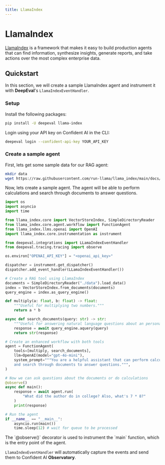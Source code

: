 ```yaml
---
title: LlamaIndex
---
```



# LlamaIndex
[LlamaIndex](https://www.llamaindex.ai/) is a framework that makes it easy to build production agents that can find information, synthesize insights, generate reports, and take actions over the most complex enterprise data.

## Quickstart
In this section, we will create a sample LlamaIndex agent and instrument it with **DeepEval**'s `LlamaIndexEventHandler`.

### Setup
Install the following packages:
```bash
pip install -U deepeval llama-index
```

Login using your API key on Confident AI in the CLI:
```bash
deepeval login --confident-api-key YOUR_API_KEY
```

### Create a sample agent
First, lets get some sample data for our RAG agent:
```bash
mkdir data
wget https://raw.githubusercontent.com/run-llama/llama_index/main/docs/docs/examples/data/paul_graham/paul_graham_essay.txt -O data/paul_graham_essay.txt
```

Now, lets create a sample agent. The agent will be able to perform calculations and search through documents to answer questions.

```python showLineNumbers {16, 41, 10, 11}
import os
import asyncio
import time

from llama_index.core import VectorStoreIndex, SimpleDirectoryReader
from llama_index.core.agent.workflow import FunctionAgent
from llama_index.llms.openai import OpenAI
import llama_index.core.instrumentation as instrument

from deepeval.integrations import LLamaIndexEventHandler
from deepeval.tracing.tracing import observe

os.environ["OPENAI_API_KEY"] = "<openai_api_key>"

dispatcher = instrument.get_dispatcher()
dispatcher.add_event_handler(LLamaIndexEventHandler())

# Create a RAG tool using LlamaIndex
documents = SimpleDirectoryReader("./data").load_data()
index = VectorStoreIndex.from_documents(documents)
query_engine = index.as_query_engine()

def multiply(a: float, b: float) -> float:
    """Useful for multiplying two numbers."""
    return a * b

async def search_documents(query: str) -> str:
    """Useful for answering natural language questions about an personal essay written by Paul Graham."""
    response = await query_engine.aquery(query)
    return str(response)

# Create an enhanced workflow with both tools
agent = FunctionAgent(
    tools=[multiply, search_documents],
    llm=OpenAI(model="gpt-4o-mini"),
    system_prompt="""You are a helpful assistant that can perform calculations
    and search through documents to answer questions.""",
)

# Now we can ask questions about the documents or do calculations
@observe()
async def main():
    response = await agent.run(
        "What did the author do in college? Also, what's 7 * 8?"
    )
    print(response)

# Run the agent
if __name__ == "__main__":
    asyncio.run(main())
    time.sleep(12) # wait for queue to be processed
```

<Callout type="info">
The `@observe()` decorator is used to instrument the `main` function, which is the entry point of the agent.
</Callout>

`LlamaIndexEventHandler` will automatically capture the events and send them to Confident AI **Observatory**.

